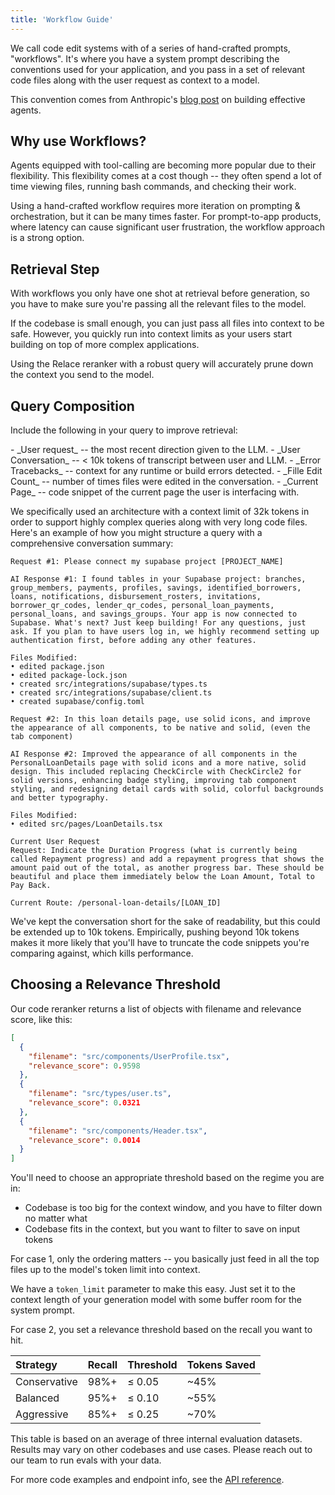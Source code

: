 ```yaml
---
title: 'Workflow Guide'
---
```


We call code edit systems with of a series of hand-crafted prompts, "workflows". It's where you have a system prompt describing the conventions used for your application, and you pass in a set of relevant code files along with the user request as context to a model.

This convention comes from Anthropic's [blog post](https://www.anthropic.com/engineering/building-effective-agents) on building effective agents.

## Why use Workflows?

Agents equipped with tool-calling are becoming more popular due to their flexibility. This flexibility comes at a cost though -- they often spend a lot of time viewing files, running bash commands, and checking their work.

Using a hand-crafted workflow requires more iteration on prompting & orchestration, but it can be many times faster. For prompt-to-app products, where latency can cause significant user frustration, the workflow approach is a strong option.

## Retrieval Step

With workflows you only have one shot at retrieval before generation, so you have to make sure you're passing all the relevant files to the model.

If the codebase is small enough, you can just pass all files into context to be safe. However, you quickly run into context limits as your users start building on top of more complex applications.

Using the Relace reranker with a robust query will accurately prune down the context you send to the model.

## Query Composition

Include the following in your query to improve retrieval:

<AccordionGroup>
  <Accordion title="Required" icon="circle-check">
    - _User request_ -- the most recent direction given to the LLM.

  </Accordion>

  <Accordion title="Recommended" icon="lightbulb">
    - _User Conversation_ -- < 10k tokens of transcript between user and LLM.
    - _Error Tracebacks_ -- context for any runtime or build errors detected.

  </Accordion>

  <Accordion title="Optional" icon="question">
    - _Fille Edit Count_ -- number of times files were edited in the conversation.
    - _Current Page_ -- code snippet of the current page the user is interfacing with.

  </Accordion>
</AccordionGroup>

We specifically used an architecture with a context limit of 32k tokens in order to support highly complex queries along with very long code files. Here's an example of how you might structure a query with a comprehensive conversation summary:

```text Query Example expandable
Request #1: Please connect my supabase project [PROJECT_NAME]

AI Response #1: I found tables in your Supabase project: branches, group_members, payments, profiles, savings, identified_borrowers, loans, notifications, disbursement_rosters, invitations, borrower_qr_codes, lender_qr_codes, personal_loan_payments, personal_loans, and savings_groups. Your app is now connected to Supabase. What's next? Just keep building! For any questions, just ask. If you plan to have users log in, we highly recommend setting up authentication first, before adding any other features.

Files Modified:
• edited package.json
• edited package-lock.json
• created src/integrations/supabase/types.ts
• created src/integrations/supabase/client.ts
• created supabase/config.toml

Request #2: In this loan details page, use solid icons, and improve the appearance of all components, to be native and solid, (even the tab component)

AI Response #2: Improved the appearance of all components in the PersonalLoanDetails page with solid icons and a more native, solid design. This included replacing CheckCircle with CheckCircle2 for solid versions, enhancing badge styling, improving tab component styling, and redesigning detail cards with solid, colorful backgrounds and better typography.

Files Modified:
• edited src/pages/LoanDetails.tsx

Current User Request
Request: Indicate the Duration Progress (what is currently being called Repayment progress) and add a repayment progress that shows the amount paid out of the total, as another progress bar. These should be beautiful and place them immediately below the Loan Amount, Total to Pay Back.

Current Route: /personal-loan-details/[LOAN_ID]
```

We've kept the conversation short for the sake of readability, but this could be extended up to 10k tokens. Empirically, pushing beyond 10k tokens makes it more likely that you'll have to truncate the code snippets you're comparing against, which kills performance.

## Choosing a Relevance Threshold

Our code reranker returns a list of objects with filename and relevance score, like this:

```json
[
  {
    "filename": "src/components/UserProfile.tsx",
    "relevance_score": 0.9598
  },
  {
    "filename": "src/types/user.ts",
    "relevance_score": 0.0321
  },
  {
    "filename": "src/components/Header.tsx",
    "relevance_score": 0.0014
  }
]
```

You'll need to choose an appropriate threshold based on the regime you are in:

- Codebase is too big for the context window, and you have to filter down no matter what
- Codebase fits in the context, but you want to filter to save on input tokens

For case 1, only the ordering matters -- you basically just feed in all the top files up to the model's token limit into context.

We have a `token_limit` parameter to make this easy. Just set it to the context length of your generation model with some buffer room for the system prompt.

For case 2, you set a relevance threshold based on the recall you want to hit.

| Strategy     | Recall | Threshold | Tokens Saved |
| :----------- | :----- | :-------- | :----------- |
| Conservative | 98%+   | ≤ 0.05    | ~45%         |
| Balanced     | 95%+   | ≤ 0.10    | ~55%         |
| Aggressive   | 85%+   | ≤ 0.25    | ~70%         |

<Note>
  This table is based on an average of three internal evaluation datasets.
  Results may vary on other codebases and use cases. Please reach out to our
  team to run evals with your data.
</Note>

For more code examples and endpoint info, see the [API reference](/api-reference/code-reranker/rank-v2).
